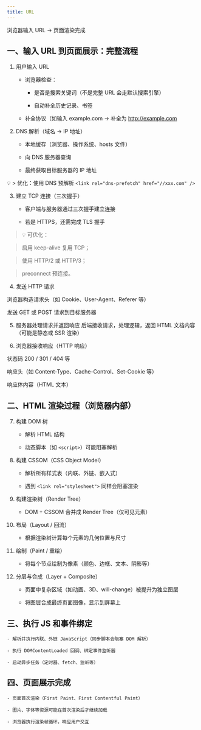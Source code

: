 ```yaml
---
title: URL
---
```


浏览器输入 URL → 页面渲染完成

## 一、输入 URL 到页面展示：完整流程

1. 用户输入 URL
    - 浏览器检查：

        - 是否是搜索关键词（不是完整 URL 会走默认搜索引擎）

        - 自动补全历史记录、书签

    - 补全协议（如输入 example.com → 补全为 http://example.com

2. DNS 解析（域名 → IP 地址）

    - 本地缓存（浏览器、操作系统、hosts 文件）

    - 向 DNS 服务器查询

    - 最终获取目标服务器的 IP 地址

💡 > 优化：使用 DNS 预解析 `<link rel="dns-prefetch" href="//xxx.com" />`

3. 建立 TCP 连接（三次握手）

    - 客户端与服务器通过三次握手建立连接

    - 若是 HTTPS，还需完成 TLS 握手

>💡 可优化：

> 启用 keep-alive 复用 TCP；

> 使用 HTTP/2 或 HTTP/3；

> preconnect 预连接。


4. 发送 HTTP 请求

浏览器构造请求头（如 Cookie、User-Agent、Referer 等）

发送 GET 或 POST 请求到目标服务器


5. 服务器处理请求并返回响应
后端接收请求，处理逻辑，返回 HTML 文档内容（可能是静态或 SSR 渲染）


6. 浏览器接收响应（HTTP 响应）

状态码 200 / 301 / 404 等

响应头（如 Content-Type、Cache-Control、Set-Cookie 等）

响应体内容（HTML 文本）

## 二、HTML 渲染过程（浏览器内部）

7. 构建 DOM 树
    - 解析 HTML 结构

    - 动态脚本（如 `<script>`）可能阻塞解析

8. 构建 CSSOM（CSS Object Model）
    - 解析所有样式表（内联、外链、嵌入式）

    - 遇到 `<link rel="stylesheet">` 同样会阻塞渲染

9. 构建渲染树（Render Tree）
    - DOM + CSSOM 合并成 Render Tree（仅可见元素）

10. 布局（Layout / 回流）
    - 根据渲染树计算每个元素的几何位置与尺寸

11. 绘制（Paint / 重绘）
    - 将每个节点绘制为像素（颜色、边框、文本、阴影等）

12. 分层与合成（Layer + Composite）
    - 页面中复杂区域（如动画、3D、will-change）被提升为独立图层

    - 将图层合成最终页面图像，显示到屏幕上


## 三、执行 JS 和事件绑定
    - 解析并执行内联、外链 JavaScript（同步脚本会阻塞 DOM 解析）

    - 执行 DOMContentLoaded 回调、绑定事件监听器

    - 启动异步任务（定时器、fetch、监听等）


## 四、页面展示完成

    - 页面首次渲染（First Paint、First Contentful Paint）

    - 图片、字体等资源可能在首次渲染后才继续加载

    - 浏览器执行渲染帧循环，响应用户交互

